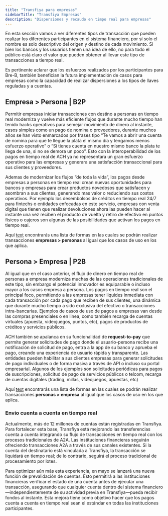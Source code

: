 ```yaml
---
title: "Transfiya para empresas"
sidebarTitle: "Transfiya Empresas"
description: "Dispersiones y recaudo en timpo real para empresas"
---
```


En esta sección vamos a ver diferentes tipos de transacción que pueden realizar los diferentes participantes en el sistema financiero, por sí solo el nombre es solo descriptivo del origen y destino de cada movimiento. Si bien los bancos y los usuarios tienen una idea de ello, no para todo el público está claro el valor que pueden obtener al llevar este tipo de transacciones a tiempo real.

Es pertinente aclarar que los esfuerzos realizados por los participantes para Bre-B, también benefician la futura implementación de casos para empresas como la capacidad de realizar dispersiones a los tipos de llaves reguladas y a cuentas.

## Empresa > Persona | B2P

Permitir empresas iniciar transacciones con destino a personas en tiempo real moderniza y vuelve más eficiente flujos que durante mucho tiempo han tenido hacks operativos para semejar movimiento de dinero al instante, casos simples como un pago de nomina o proveedores, durante muchos años se han visto enmarcados por frases tipo “Te vamos a abrir una cuenta de nomina para que te llegue la plata el mismo día y tengamos menos esfuerzo operativo” o “Si tienes cuenta en nuestro mismo banco la plata te llega de una, si no se demora un poco”. Esto con la interoperabilidad de los pagos en tiempo real de ACH ya no representara un gran esfuerzo operativo para las empresas y generara una satisfacción transaccional para sus clientes y proveedores.

Ademas de modernizar los flujos “de toda la vida”, los pagos desde empresas a personas en tiempo real crean nuevas oportunidades para bancos y empresas para crear productos novedosos que satisfacen y asombran a sus clientes, generando mas valor o reduciendo sus costos operativos. Por ejemplo los desembolsos de créditos en tiempo real 24/7 para fintechs o entidades enfocadas en este servicio, empresas con venta digital que tienen que realizar devoluciones ahora las pueden hacer al instante una vez reciben el producto de vuelta y retiro de efectivo en puntos físicos o cajeros son algunas de las posibilidades que activan los pagos en tiempo real.

Aquí [text](../ya-biz/biz-b2p.mdx) encontrarás una lista de formas en las cuales se podrán realizar transacciones **empresas > personas** al igual que los casos de uso en los que aplica.

## Persona > Empresa | P2B

Al igual que en el caso anterior, el flujo de dinero en tiempo real de personas a empresa moderniza muchas de las operaciones tradicionales de este tipo, sin embargo el potencial innovador es equiparable o incluso mayor a los casos empresa a persona. Los pagos en tiempo real son el principal foco, permitiendo a las empresas tener liquides inmediata con cada transacción por cada pago que reciben de sus clientes, una dinámica que durante mucho tiempo a sido exclusiva del efectivo o transacciones intra-bancarias. Ejemplos de casos de uso de pagos a empresas van desde las compras presenciales o en linea, como también recarga de cuentas virtuales (apuesta, videojuegos, puntos, etc), pagos de productos de créditos y servicios públicos.

ACH también se apalanca en su funcionalidad de **request-to-pay** que permite generar solicitudes de pago donde el usuario-persona recibe una notificación de solicitud de pago, entra a la app de su banco y aprueba el pago, creando una experiencia de usuario rápida y transparente. Las entidades pueden habilitar a sus clientes empresas para generar solicitudes de pago individuales o de forma masiva a través de API o incluso su portal empresarial. Algunos de los ejemplos son solicitudes periódicas para pagos de suscripciones, solicitud de pago de servicios públicos o telcom, recarga de cuentas digitales (trading, millas, videojuegos, apuestas, etc)

Aquí [text](../ya-biz/biz-p2b.mdx) encontrarás una lista de formas en las cuales se podrán realizar transacciones **personas > empresa** al igual que los casos de uso en los que aplica.

### Envio cuenta a cuenta en tiempo real

Actualmente, más de 12 millones de cuentas están registradas en Transfiya. Para fortalecer esta base, Transfiya está mejorando las transferencias cuenta a cuenta integrando su flujo de transacciones en tiempo real con los procesos tradicionales de A2A. Las instituciones financieras seguirán ofreciendo transacciones A2A a través de sus canales existentes. Si la cuenta del destinatario está vinculada a Transfiya, la transacción se liquidará en tiempo real; de lo contrario, seguirá el proceso tradicional de procesamiento por lotes.

Para optimizar aún más esta experiencia, en mayo se lanzará una nueva función de prevalidación de cuentas. Esto permitirá a las instituciones financieras verificar el estado de una cuenta antes de ejecutar una transacción, asegurando que cualquier cuenta dentro del sistema financiero—independientemente de su actividad previa en Transfiya—pueda recibir fondos al instante. Esta mejora tiene como objetivo hacer que los pagos cuenta a cuenta en tiempo real sean el estándar en todas las instituciones participantes.
